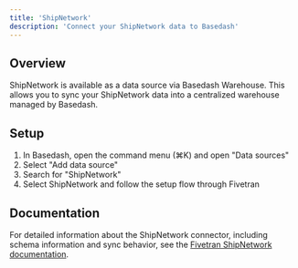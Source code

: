 ```yaml
---
title: 'ShipNetwork'
description: 'Connect your ShipNetwork data to Basedash'
---
```


## Overview

ShipNetwork is available as a data source via Basedash Warehouse. This allows you to sync your ShipNetwork data into a centralized warehouse managed by Basedash.

## Setup

1. In Basedash, open the command menu (⌘K) and open "Data sources"
2. Select "Add data source"
3. Search for "ShipNetwork"
4. Select ShipNetwork and follow the setup flow through Fivetran

## Documentation

For detailed information about the ShipNetwork connector, including schema information and sync behavior, see the [Fivetran ShipNetwork documentation](https://fivetran.com/docs/connectors/applications/shipnetwork).
